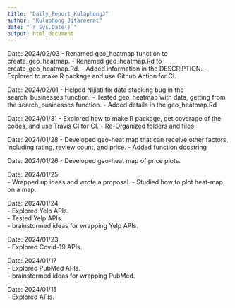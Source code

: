 ```yaml
---
title: "Daily_Report_KulaphongJ"
author: "Kulaphong Jitareerat"
date: "`r Sys.Date()`"
output: html_document
---
```


Date: 2024/02/03
- Renamed geo_heatmap function to create_geo_heatmap.
- Renamed geo_heatmap.Rd to create_geo_heatmap.Rd.
- Added information in the DESCRIPTION.
- Explored to make R package and use Github Action for CI.

Date: 2024/02/01
- Helped Nijiati fix data stacking bug in the search_businesses function.
- Tested geo_heatmap with data, getting from the search_businesses function.
- Added details in the geo_heatmap.Rd

Date: 2024/01/31
- Explored how to make R package, get coverage of the codes, and use Travis CI for CI.
- Re-Organized folders and files

Date: 2024/01/28
- Developed geo-heat map that can receive other factors, including rating, review count, and price.
- Added function docstring

Date: 2024/01/26
- Developed geo-heat map of price plots.

Date: 2024/01/25  
- Wrapped up ideas and wrote a proposal.
- Studied how to plot heat-map on a map.

Date: 2024/01/24  
- Explored Yelp APIs.  
- Tested Yelp APIs.  
- brainstormed ideas for wrapping Yelp APIs.  

Date: 2024/01/23  
- Explored Covid-19 APIs.  

Date: 2024/01/17   
- Explored PubMed APIs.  
- brainstormed ideas for wrapping PubMed.  

Date: 2024/01/15  
- Explored APIs.  



